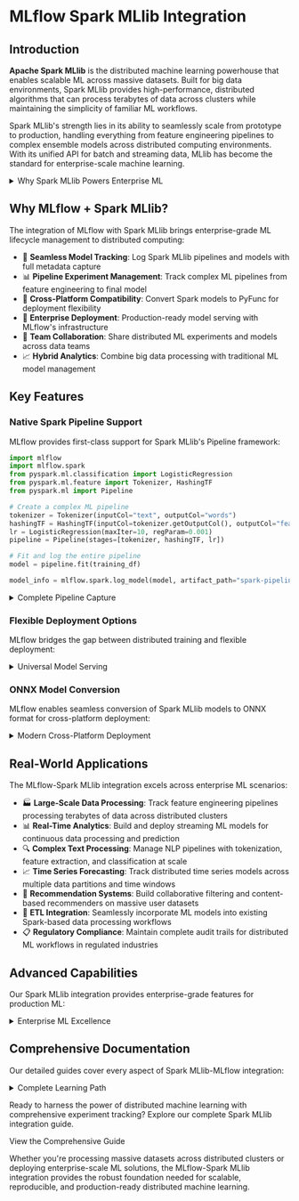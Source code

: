 
# MLflow Spark MLlib Integration

## Introduction

**Apache Spark MLlib** is the distributed machine learning powerhouse that enables scalable ML across massive datasets. Built for big data environments, Spark MLlib provides high-performance, distributed algorithms that can process terabytes of data across clusters while maintaining the simplicity of familiar ML workflows.

Spark MLlib's strength lies in its ability to seamlessly scale from prototype to production, handling everything from feature engineering pipelines to complex ensemble models across distributed computing environments. With its unified API for batch and streaming data, MLlib has become the standard for enterprise-scale machine learning.

<details>
  <summary>Why Spark MLlib Powers Enterprise ML</summary>

  #### Distributed Computing Excellence
  - 🌐 **Massive Scale**: Process datasets that don't fit on a single machine
  - ⚡ **In-Memory Computing**: Lightning-fast iterative distributed algorithms with intelligent caching
  - 🔄 **Unified Processing**: Batch and streaming ML in a single framework
  - 📊 **Data Pipeline Integration**: Native integration with Spark SQL and Spark DataFrames

  #### Production-Grade Architecture
  - 🏗️ **Pipeline Framework**: Compose complex ML workflows with reusable transformers and estimators
  - 🔧 **Consistent APIs**: Unified interface across all algorithms and data processing steps
  - 🚀 **Fault Tolerance**: Built-in resilience for long-running ML workloads
  - 📈 **Auto-Scaling**: Dynamic resource allocation based on workload demands

</details>

## Why MLflow + Spark MLlib?

The integration of MLflow with Spark MLlib brings enterprise-grade ML lifecycle management to distributed computing:

- 🎯 **Seamless Model Tracking**: Log Spark MLlib pipelines and models with full metadata capture
- 📊 **Pipeline Experiment Management**: Track complex ML pipelines from feature engineering to final model
- 🔄 **Cross-Platform Compatibility**: Convert Spark models to PyFunc for deployment flexibility
- 🚀 **Enterprise Deployment**: Production-ready model serving with MLflow's infrastructure
- 👥 **Team Collaboration**: Share distributed ML experiments and models across data teams
- 📈 **Hybrid Analytics**: Combine big data processing with traditional ML model management

## Key Features

### Native Spark Pipeline Support

MLflow provides first-class support for Spark MLlib's Pipeline framework:

```python
import mlflow
import mlflow.spark
from pyspark.ml.classification import LogisticRegression
from pyspark.ml.feature import Tokenizer, HashingTF
from pyspark.ml import Pipeline

# Create a complex ML pipeline
tokenizer = Tokenizer(inputCol="text", outputCol="words")
hashingTF = HashingTF(inputCol=tokenizer.getOutputCol(), outputCol="features")
lr = LogisticRegression(maxIter=10, regParam=0.001)
pipeline = Pipeline(stages=[tokenizer, hashingTF, lr])

# Fit and log the entire pipeline
model = pipeline.fit(training_df)

model_info = mlflow.spark.log_model(model, artifact_path="spark-pipeline")
```

<details>
  <summary>Complete Pipeline Capture</summary>

  #### Full Workflow Tracking
  - 🔧 **Pipeline Stages**: Automatic logging of all transformers and estimators
  - 📊 **Stage Parameters**: Complete parameter capture for every pipeline component
  - 🔄 **Transformation Flow**: Visual representation of data flow through pipeline stages
  - 📋 **Model Metadata**: Schema inference and model signature generation

  #### Advanced Model Artifacts
  - 🤖 **Native Spark Format**: Preserve full Spark MLlib functionality
  - 🔄 **PyFunc Conversion**: Automatic Python function wrapper for universal deployment
  - 🎯 **ONNX Integration**: Convert Spark models to ONNX for cross-platform deployment
  - 📄 **Environment Capture**: Complete dependency and environment specification

</details>

### Flexible Deployment Options

MLflow bridges the gap between distributed training and flexible deployment:

<details>
  <summary>Universal Model Serving</summary>

  - 🌐 **PyFunc Wrapper**: Load Spark models as standard Python functions
  - 🔄 **Automatic Conversion**: Seamless Pandas to Spark DataFrame translation
  - 🎯 **ONNX Export**: Convert Spark models to ONNX for cross-platform deployment
  - 🚀 **Cloud Deployment**: Deploy to SageMaker, Azure ML, and other platforms
  - ⚡ **Local Inference**: Run Spark models without cluster infrastructure
  - 📊 **Batch Scoring**: Efficient batch prediction capabilities
  - 🔧 **Custom Serving**: Integrate with existing serving infrastructure

</details>

### ONNX Model Conversion

MLflow enables seamless conversion of Spark MLlib models to ONNX format for cross-platform deployment:

<details>
  <summary>Modern Cross-Platform Deployment</summary>

  #### ONNX Integration Benefits
  - 🌐 **Universal Compatibility**: Deploy Spark models on any ONNX-supported platform
  - ⚡ **High Performance**: Optimized inference with ONNX Runtime across different hardware
  - 🔄 **Language Flexibility**: Use trained Spark models in Python, C++, Java, and more
  - 📊 **Production Ready**: Enterprise-grade serving with consistent performance

  #### Conversion Workflow
  - 🎯 **Type Inference**: Automatic tensor type detection from DataFrame schemas
  - 🔧 **Pipeline Support**: Convert complex Spark ML pipelines to ONNX format
  - 📦 **Artifact Management**: Seamless integration with MLflow's model registry
  - 🚀 **Deployment Options**: Support for cloud and edge deployment scenarios

</details>

## Real-World Applications

The MLflow-Spark MLlib integration excels across enterprise ML scenarios:

- 🏭 **Large-Scale Data Processing**: Track feature engineering pipelines processing terabytes of data across distributed clusters
- 📊 **Real-Time Analytics**: Build and deploy streaming ML models for continuous data processing and prediction
- 🔍 **Complex Text Processing**: Manage NLP pipelines with tokenization, feature extraction, and classification at scale
- 📈 **Time Series Forecasting**: Track distributed time series models across multiple data partitions and time windows
- 🎯 **Recommendation Systems**: Build collaborative filtering and content-based recommenders on massive user datasets
- 🔄 **ETL Integration**: Seamlessly incorporate ML models into existing Spark-based data processing workflows
- 📋 **Regulatory Compliance**: Maintain complete audit trails for distributed ML workflows in regulated industries

## Advanced Capabilities

Our Spark MLlib integration provides enterprise-grade features for production ML:

<details>
  <summary>Enterprise ML Excellence</summary>

  #### Distributed Training Management
  - 🌐 Track experiments across multi-node Spark clusters with complete resource utilization metrics
  - ⚡ Monitor training performance and optimization for iterative algorithms at scale
  - 📊 Log distributed cross-validation results with statistical significance testing
  - 🔧 Capture cluster configuration and resource allocation for reproducible training

  #### Production Deployment
  - 🚀 Deploy Spark models to any environment with automatic dependency management
  - 📦 Optimize model serving performance with intelligent format selection
  - 🔄 Enable A/B testing and gradual rollouts for distributed ML models
  - 📈 Monitor model performance and drift in production environments

  #### Team Collaboration
  - 🏭 Share complex ML pipelines across data engineering and data science teams
  - 👥 Implement model governance workflows for enterprise-scale ML operations
  - 📋 Establish approval processes for distributed model deployment
  - 🔍 Provide comprehensive model lineage and audit capabilities

</details>

## Comprehensive Documentation

Our detailed guides cover every aspect of Spark MLlib-MLflow integration:

<details>
  <summary>Complete Learning Path</summary>

  #### Getting Started
  - ⚡ Set up MLflow tracking for basic Spark MLlib models and pipelines
  - 🎛️ Understand the differences between native Spark and PyFunc model formats
  - 📊 Learn to log and load Spark models with proper schema inference
  - 🔧 Configure MLflow for distributed Spark environments and cluster deployments

  #### Advanced Integration
  - 🔍 Master complex pipeline tracking with multiple transformers and estimators
  - 📈 Implement hyperparameter tuning workflows for distributed algorithms
  - 🎯 Convert Spark models to ONNX format for cross-platform deployment
  - 🚀 Optimize model serving performance across different deployment targets
  - 📦 Work with tensor type inference and DataFrame-to-ONNX conversion workflows

  #### Enterprise Deployment
  - 🏭 Build production-ready ML pipelines with proper experiment management and model governance
  - 👥 Implement team workflows for collaborative distributed ML development
  - 🔍 Set up monitoring and performance tracking for Spark models in production
  - 📋 Establish model registry workflows for enterprise-scale ML operations

</details>

Ready to harness the power of distributed machine learning with comprehensive experiment tracking? Explore our complete Spark MLlib integration guide.

<Link className="button button--primary" to="/ml/traditional-ml/sparkml/guide">
  <span>View the Comprehensive Guide</span>
</Link>

Whether you're processing massive datasets across distributed clusters or deploying enterprise-scale ML solutions, the MLflow-Spark MLlib integration provides the robust foundation needed for scalable, reproducible, and production-ready distributed machine learning.